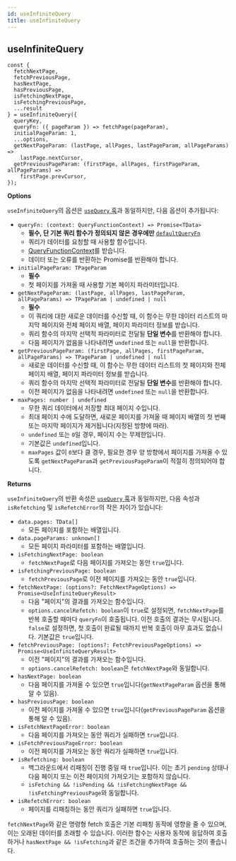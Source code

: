 ```yaml
---
id: useInfiniteQuery
title: useInfiniteQuery
---
```


## useInfiniteQuery

```tsx
const {
  fetchNextPage,
  fetchPreviousPage,
  hasNextPage,
  hasPreviousPage,
  isFetchingNextPage,
  isFetchingPreviousPage,
  ...result
} = useInfiniteQuery({
  queryKey,
  queryFn: ({ pageParam }) => fetchPage(pageParam),
  initialPageParam: 1,
  ...options,
  getNextPageParam: (lastPage, allPages, lastPageParam, allPageParams) =>
    lastPage.nextCursor,
  getPreviousPageParam: (firstPage, allPages, firstPageParam, allPageParams) =>
    firstPage.prevCursor,
});
```

**Options**

`useInfiniteQuery`의 옵션은 [`useQuery` 훅](/docs/api-references/useQuery)과 동일하지만, 다음 옵션이 추가됩니다:

- `queryFn: (context: QueryFunctionContext) => Promise<TData>`
  - **필수, 단 기본 쿼리 함수가 정의되지 않은 경우에만** [`defaultQueryFn`](/docs/guides-concepts/default-query-fn)
  - 쿼리가 데이터를 요청할 때 사용할 함수입니다.
  - [QueryFunctionContext](/docs/guides-concepts/query-functions#queryfunctioncontext)를 받습니다.
  - 데이터 또는 오류를 반환하는 Promise를 반환해야 합니다.
- `initialPageParam: TPageParam`
  - **필수**
  - 첫 페이지를 가져올 때 사용할 기본 페이지 파라미터입니다.
- `getNextPageParam: (lastPage, allPages, lastPageParam, allPageParams) => TPageParam | undefined | null`
  - **필수**
  - 이 쿼리에 대한 새로운 데이터를 수신할 때, 이 함수는 무한 데이터 리스트의 마지막 페이지와 전체 페이지 배열, 페이지 파라미터 정보를 받습니다.
  - 쿼리 함수의 마지막 선택적 파라미터로 전달될 **단일 변수**를 반환해야 합니다.
  - 다음 페이지가 없음을 나타내려면 `undefined` 또는 `null`을 반환합니다.
- `getPreviousPageParam: (firstPage, allPages, firstPageParam, allPageParams) => TPageParam | undefined | null`
  - 새로운 데이터를 수신할 때, 이 함수는 무한 데이터 리스트의 첫 페이지와 전체 페이지 배열, 페이지 파라미터 정보를 받습니다.
  - 쿼리 함수의 마지막 선택적 파라미터로 전달될 **단일 변수**를 반환해야 합니다.
  - 이전 페이지가 없음을 나타내려면 `undefined` 또는 `null`을 반환합니다.
- `maxPages: number | undefined`
  - 무한 쿼리 데이터에서 저장할 최대 페이지 수입니다.
  - 최대 페이지 수에 도달하면, 새로운 페이지를 가져올 때 페이지 배열의 첫 번째 또는 마지막 페이지가 제거됩니다(지정된 방향에 따라).
  - `undefined` 또는 `0`일 경우, 페이지 수는 무제한입니다.
  - 기본값은 `undefined`입니다.
  - `maxPages` 값이 `0`보다 클 경우, 필요한 경우 양 방향에서 페이지를 가져올 수 있도록 `getNextPageParam`과 `getPreviousPageParam`이 적절히 정의되어야 합니다.

**Returns**

`useInfiniteQuery`의 반환 속성은 [`useQuery` 훅](/docs/api-references/useQuery)과 동일하지만, 다음 속성과 `isRefetching` 및 `isRefetchError`의 작은 차이가 있습니다:

- `data.pages: TData[]`
  - 모든 페이지를 포함하는 배열입니다.
- `data.pageParams: unknown[]`
  - 모든 페이지 파라미터를 포함하는 배열입니다.
- `isFetchingNextPage: boolean`
  - `fetchNextPage`로 다음 페이지를 가져오는 동안 `true`입니다.
- `isFetchingPreviousPage: boolean`
  - `fetchPreviousPage`로 이전 페이지를 가져오는 동안 `true`입니다.
- `fetchNextPage: (options?: FetchNextPageOptions) => Promise<UseInfiniteQueryResult>`
  - 다음 "페이지"의 결과를 가져오는 함수입니다.
  - `options.cancelRefetch: boolean`이 `true`로 설정되면, `fetchNextPage`를 반복 호출할 때마다 `queryFn`이 호출됩니다. 이전 호출의 결과는 무시됩니다. `false`로 설정하면, 첫 호출이 완료될 때까지 반복 호출이 아무 효과도 없습니다. 기본값은 `true`입니다.
- `fetchPreviousPage: (options?: FetchPreviousPageOptions) => Promise<UseInfiniteQueryResult>`
  - 이전 "페이지"의 결과를 가져오는 함수입니다.
  - `options.cancelRefetch: boolean`은 `fetchNextPage`와 동일합니다.
- `hasNextPage: boolean`
  - 다음 페이지를 가져올 수 있으면 `true`입니다(`getNextPageParam` 옵션을 통해 알 수 있음).
- `hasPreviousPage: boolean`
  - 이전 페이지를 가져올 수 있으면 `true`입니다(`getPreviousPageParam` 옵션을 통해 알 수 있음).
- `isFetchNextPageError: boolean`
  - 다음 페이지를 가져오는 동안 쿼리가 실패하면 `true`입니다.
- `isFetchPreviousPageError: boolean`
  - 이전 페이지를 가져오는 동안 쿼리가 실패하면 `true`입니다.
- `isRefetching: boolean`
  - 백그라운드에서 리패칭이 진행 중일 때 `true`입니다. 이는 초기 `pending` 상태나 다음 페이지 또는 이전 페이지의 가져오기는 포함하지 않습니다.
  - `isFetching && !isPending && !isFetchingNextPage && !isFetchingPreviousPage`와 동일합니다.
- `isRefetchError: boolean`
  - 페이지를 리패칭하는 동안 쿼리가 실패하면 `true`입니다.

`fetchNextPage`와 같은 명령형 fetch 호출은 기본 리패칭 동작에 영향을 줄 수 있으며, 이는 오래된 데이터를 초래할 수 있습니다. 이러한 함수는 사용자 동작에 응답하여 호출하거나 `hasNextPage && !isFetching`과 같은 조건을 추가하여 호출하는 것이 좋습니다.
